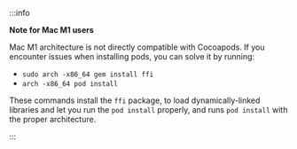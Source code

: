 :::info

**Note for Mac M1 users**

Mac M1 architecture is not directly compatible with Cocoapods. If you encounter issues when installing pods, you can solve it by running:

- `sudo arch -x86_64 gem install ffi`
- `arch -x86_64 pod install`

These commands install the `ffi` package, to load dynamically-linked libraries and let you run the `pod install` properly, and runs `pod install` with the proper architecture.

:::
